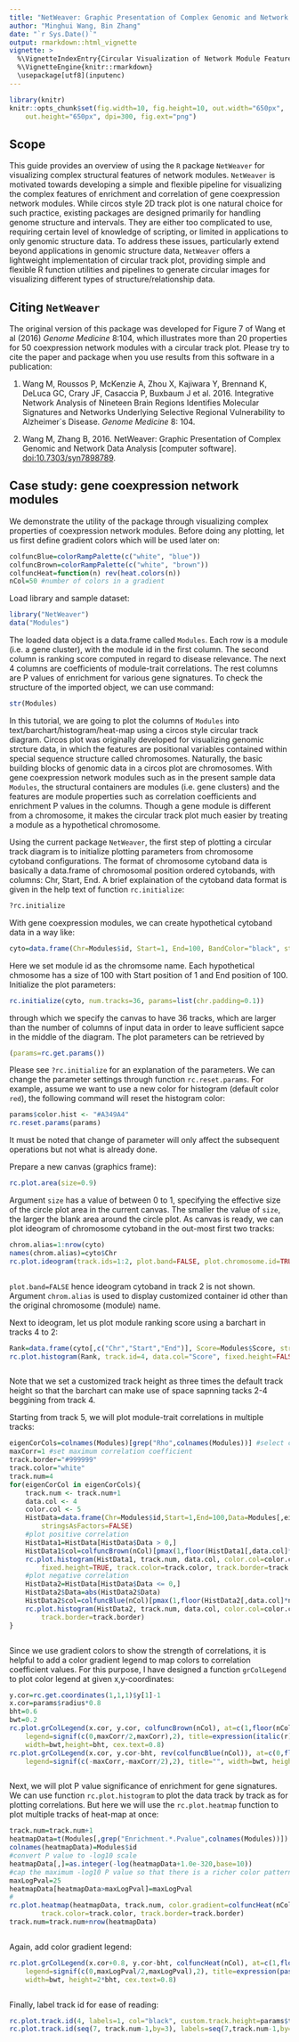 ```yaml
---
title: "NetWeaver: Graphic Presentation of Complex Genomic and Network Data Analysis"
author: "Minghui Wang, Bin Zhang"
date: "`r Sys.Date()`"
output: rmarkdown::html_vignette
vignette: >
  %\VignetteIndexEntry{Circular Visualization of Network Module Features}
  %\VignetteEngine{knitr::rmarkdown}
  \usepackage[utf8](inputenc)
---
```


```r
library(knitr)
knitr::opts_chunk$set(fig.width=10, fig.height=10, out.width="650px",
	out.height="650px", dpi=300, fig.ext="png")
```

## Scope

This guide provides an overview of using the `R` package `NetWeaver` for visualizing complex structural features of network modules.
`NetWeaver` is motivated towards developing a simple and flexible pipeline for visualizing the complex features of enrichment and correlation of gene coexpression network modules.
While circos style 2D track plot is one natural choice for such practice, existing packages are designed primarily for handling genome structure and intervals.
They are either too complicated to use, requiring certain level of knowledge of scripting, or limited in applications to only genomic structure data.
To address these issues, particularly extend beyond applications in genomic structure data, `NetWeaver` offers a lightweight implementation of circular track plot,
providing simple and flexible R function utilities and pipelines to generate circular images for visualizing different types of structure/relationship data.\cr\cr

## Citing `NetWeaver`
The original version of this package was developed for Figure 7 of Wang et al (2016) *Genome Medicine* 8:104, which illustrates more than 20 properties for 50 coexpression network modules with a circular track plot. Please try to cite the paper and package when you use results from this software in a publication:

1. Wang M, Roussos P, McKenzie A, Zhou X, Kajiwara Y, Brennand K, DeLuca GC, Crary JF, Casaccia P, Buxbaum J et al. 2016. Integrative Network Analysis of Nineteen Brain Regions Identifies Molecular Signatures and Networks Underlying Selective Regional Vulnerability to Alzheimer`s Disease. *Genome Medicine* 8: 104.

2. Wang M, Zhang B, 2016. NetWeaver: Graphic Presentation of Complex Genomic and Network Data Analysis [computer software]. [doi:10.7303/syn7898789](http://dx.doi.org/doi:10.7303/syn7898789).

## Case study: gene coexpression network modules

We demonstrate the utility of the package through visualizing complex properties of coexpression network modules.
Before doing any plotting, let us first define gradient colors which will be used later on:
```r
colfuncBlue=colorRampPalette(c("white", "blue"))
colfuncBrown=colorRampPalette(c("white", "brown"))
colfuncHeat=function(n) rev(heat.colors(n))
nCol=50 #number of colors in a gradient
```
Load library and sample dataset:

```r
library("NetWeaver")
data("Modules")
```
The loaded data object is a data.frame called `Modules`. Each row is a module (i.e. a gene cluster), with the module id in the first column.
The second column is ranking score computed in regard to disease relevance. The next 4 columns are coefficients of module-trait correlations.
The rest columns are P values of enrichment for various gene signatures.
To check the structure of the imported object, we can use command:
```r
str(Modules)
```

In this tutorial, we are going to plot the columns of `Modules` into text/barchart/histogram/heat-map using a circos style circular track diagram.
Circos plot was originally developed for visualizing genomic strcture data, in which the features are positional variables contained within special sequence structure called chromosomes.
Naturally, the basic building blocks of genomic data in a circos plot are chromosomes.
With gene coexpression network modules such as in the present sample data `Modules`, the structural containers are modules (i.e. gene clusters) and the features are module properties such as correlation coefficients and enrichment P values in the columns.
Though a gene module is different from a chromosome, it makes the circular track plot much easier by treating a module as a hypothetical chromosome.

Using the current package `NetWeaver`, the first step of plotting a circular track diagram is to initialize plotting parameters from chromosome cytoband configurations.
The format of chromosome cytoband data is basically a data.frame of chromosomal position ordered cytobands, with columns: Chr, Start, End. A brief explaination of the cytoband data format is given in the help text of function `rc.initialize`:
```r
?rc.initialize
```

With gene coexpression modules, we can create hypothetical cytoband data in a way like:
```r
cyto=data.frame(Chr=Modules$id, Start=1, End=100, BandColor="black", stringsAsFactors=FALSE)
```
Here we set module id as the chromsome name. Each hypothetical chmosome has a size of 100 with Start position of 1 and End position of 100.
Initialize the plot parameters:
```r
rc.initialize(cyto, num.tracks=36, params=list(chr.padding=0.1))
```
through which we specify the canvas to have 36 tracks, which are larger than the number of columns of input data in order to leave sufficient sapce in the middle of the diagram. The plot parameters can be retrieved by
```r
(params=rc.get.params())
```
Please see `?rc.initialize` for an explanation of the parameters. We can change the parameter settings through function `rc.reset.params`. For example, assume we want to use a new color for histogram (default color `red`), the following command will reset the histogram color:
```r
params$color.hist <- "#A349A4"
rc.reset.params(params)
```
It must be noted that change of parameter will only affect the subsequent operations but not what is already done.

Prepare a new canvas (graphics frame):
```r
rc.plot.area(size=0.9)
```
Argument `size` has a value of between 0 to 1, specifying the effective size of the circle plot area in the current canvas. The smaller the value of `size`, the larger the blank area around the circle plot.
As canvas is ready, we can plot ideogram of chromosome cytoband in the out-most first two tracks:
```r
chrom.alias=1:nrow(cyto)
names(chrom.alias)=cyto$Chr
rc.plot.ideogram(track.ids=1:2, plot.band=FALSE, plot.chromosome.id=TRUE, cex.text=1.0, chrom.alias=chrom.alias, track.border=NA)
```
```r
```

`plot.band=FALSE` hence ideogram cytoband in track 2 is not shown. Argument `chrom.alias` is used to display customized container id other than the original chromosome (module) name.

Next to ideogram, let us plot module ranking score using a barchart in tracks 4 to 2:
```r
Rank=data.frame(cyto[,c("Chr","Start","End")], Score=Modules$Score, stringsAsFactors=FALSE)
rc.plot.histogram(Rank, track.id=4, data.col="Score", fixed.height=FALSE, custom.track.height=params$track.height*3, track.border=NA)
```
```r
```

Note that we set a customized track height as three times the default track height so that the barchart can make use of space sapnning tacks 2-4 beggining from track 4.


Starting from track 5, we will plot module-trait correlations in multiple tracks:
```r
eigenCorCols=colnames(Modules)[grep("Rho",colnames(Modules))] #select columns with pattern Rho
maxCorr=1 #set maximum correlation coefficient
track.border="#999999"
track.color="white"
track.num=4
for(eigenCorCol in eigenCorCols){
	track.num <- track.num+1
	data.col <- 4
	color.col <- 5
	HistData=data.frame(Chr=Modules$id,Start=1,End=100,Data=Modules[,eigenCorCol],
		stringsAsFactors=FALSE)
	#plot positive correlation
	HistData1=HistData[HistData$Data > 0,]
	HistData1$col=colfuncBrown(nCol)[pmax(1,floor(HistData1[,data.col]*nCol/maxCorr))]
	rc.plot.histogram(HistData1, track.num, data.col, color.col=color.col,
		fixed.height=TRUE, track.color=track.color, track.border=track.border)
	#plot negative correlation
	HistData2=HistData[HistData$Data <= 0,]
	HistData2$Data=abs(HistData2$Data)
	HistData2$col=colfuncBlue(nCol)[pmax(1,floor(HistData2[,data.col]*nCol/maxCorr))]
	rc.plot.histogram(HistData2, track.num, data.col, color.col=color.col, fixed.height=TRUE,
		track.border=track.border)
}
```
```r
```

Since we use gradient colors to show the strength of correlations, it is helpful to add a color gradient legend to map colors to correlation coefficient values.
For this purpose, I have designed a function `grColLegend` to plot color legend at given x,y-coordinates:
```r
y.cor=rc.get.coordinates(1,1,1)$y[1]-1
x.cor=params$radius*0.8
bht=0.6
bwt=0.2
rc.plot.grColLegend(x.cor, y.cor, colfuncBrown(nCol), at=c(1,floor(nCol/2),nCol),
	legend=signif(c(0,maxCorr/2,maxCorr),2), title=expression(italic(r)),
	width=bwt,height=bht, cex.text=0.8)
rc.plot.grColLegend(x.cor, y.cor-bht, rev(colfuncBlue(nCol)), at=c(0,floor(nCol/2)),
	legend=signif(c(-maxCorr,-maxCorr/2),2), title="", width=bwt, height=bht, cex.text=0.8)
```
```r
```

Next, we will plot P value significance of enrichment for gene signatures. We can use function `rc.plot.histogram` to plot the data track by track as for plotting correlations.
But here we will use the `rc.plot.heatmap` function to plot multiple tracks of heat-map at once:
```r
track.num=track.num+1
heatmapData=t(Modules[,grep("Enrichment.*.Pvalue",colnames(Modules))])
colnames(heatmapData)=Modules$id
#convert P value to -log10 scale
heatmapData[,]=as.integer(-log(heatmapData+1.0e-320,base=10))
#cap the maximum -log10 P value so that there is a richer color pattern
maxLogPval=25
heatmapData[heatmapData>maxLogPval]=maxLogPval
#
rc.plot.heatmap(heatmapData, track.num, color.gradient=colfuncHeat(nCol),
		track.color=track.color, track.border=track.border)
track.num=track.num+nrow(heatmapData)
```
```r
```

Again, add color gradient legend:
```r
rc.plot.grColLegend(x.cor+0.8, y.cor-bht, colfuncHeat(nCol), at=c(1,floor(nCol/2),nCol),
	legend=signif(c(0,maxLogPval/2,maxLogPval),2), title=expression(paste(-log[10],"(P)")),
	width=bwt, height=2*bht, cex.text=0.8)
```
```r
```

Finally, label track id for ease of reading:
```r
rc.plot.track.id(4, labels=1, col="black", custom.track.height=params$track.height*2, cex=0.8)
rc.plot.track.id(seq(7, track.num-1,by=3), labels=seq(7,track.num-1,by=3)-3, col="black", cex=0.8)
```
```r
```
